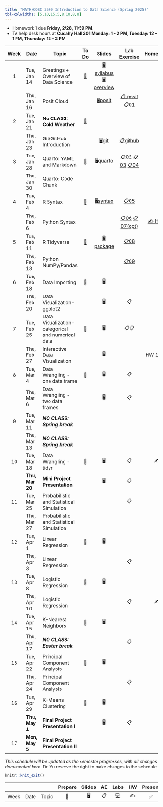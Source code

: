 ```yaml
---
title: "MATH/COSC 3570 Introduction to Data Science (Spring 2025)"
tbl-colwidths: [5,10,15,5,8,10,8,8]
---
```


-   Homework 1 due **Friday, 2/28, 11:59 PM**.
-   TA help desk hours at **Cudahy Hall 301 Monday: 1 – 2 PM, Tuesday: 12 – 1 PM, Thursday: 12 – 2 PM**

::: column-screen-inset-right
| Week | Date | Topic | To Do | Slides | Lab Exercise | Homework | Project |
|:-------:|---------|---------|:-------:|:---------------:|:-------:|:-------:|---------|
| 1 | Tue, Jan 14 | Greetings + Overview of Data Science | [📖](/weeks/week-1.html "Week 1") | [🖥️syllabus](/slides/01-syllabus.html "01-Syllabus") [🖥️overview](/slides/02-datascience.html "02-datascience") |  |  |  |
|  | Thu, Jan 16 | Posit Cloud |  | [🖥️posit](/slides/03-posit.html "03-posit") | [📋 posit](/exercise/lab00-posit.html "lab00-posit") [📋01](/exercise/lab01-rscript.html "lab01-rscript") |  |  |
| 2 | Tue, Jan 21 | **No CLASS: Cold Weather** | [📖](/weeks/week-2.html "Week 2") |  |  |  |  |
|  | Thu, Jan 23 | Git/GitHub Introduction |  | [🖥️git](/slides/04-git.html "04-git") | [📋github](/exercise/lab00-git.html "lab00-git") |  |  |
| 3 | Tue, Jan 28 | Quarto: YAML and Markdown | [📖](/weeks/week-3.html "Week 3") | [🖥️](/slides/05-quarto.html "05-quarto")[quarto](/slides/05-quarto.html "05-quarto") | [📋02](/exercise/lab02-quarto.html "lab02-quarto") [📋03](/exercise/lab03-markdown.html "lab03-markdown") [📋04](/exercise/lab04-chunk.html "lab04-chunk") |  |  |
|  | Thu, Jan 30 | Quarto: Code Chunk |  |  |  |  |  |
| 4 | Tue, Feb 4 | R Syntax | [📖](/weeks/week-4.html "Week 4") | [🖥️syntax](/slides/06-syntax.html "06-syntax") | [📋05](/exercise/lab05-rtype.html "lab05-rtype") |  |  |
|  | Thu, Feb 6 | Python Syntax |  |  | [📋06](/exercise/lab06-py.html "lab06-py") [📋 07(opt)](/exercise/lab07-plot.html "lab07-plot") | [✍️ HW1](hw/hw1.html "hw1") |  |
| 5 | Tue, Feb 11 | R Tidyverse | [📖](/weeks/week-5.html "Week 5") | [🖥️package](/slides/07-package.html "07-package") | [📋08](/exercise/lab08-tibble.html "lab08-tibble") |  |  |
|  | Thu, Feb 13 | Python NumPy/Pandas |  |  | [📋09](exercise/lab09-numpy.html "lab09-numpy") |  |  |
| 6 | Tue, Feb 18 | Data Importing | 📖 | 🖥️ |  |  |  |
|  | Thu, Feb 20 | Data Visualization-ggplot2 |  | 🖥️ | 📋 |  |  |
| 7 | Tue, Feb 25 | Data Visualization-categorical and numerical data | 📖 | 🖥️ | 📋📋 |  |  |
|  | Thu, Feb 27 | Interactive Data Visualization |  | 🖥️ |  | HW 1 Due | [✅ Team up Due](present-description.html) |
| 8 | Tue, Mar 4 | Data Wrangling - one data frame | 📖 | 🖥️ | 📋 |  |  |
|  | Thu, Mar 6 | Data Wrangling - two data frames |  | 🖥️ | 📋 |  | [✅ Proposal Due](present-description.html) |
| 9 | Tue, Mar 11 | ***NO CLASS: Spring break*** |  |  |  |  |  |
|  | Thu, Mar 13 | ***NO CLASS: Spring break*** |  |  |  |  |  |
| 10 | Tue, Mar 18 | Data Wrangling - tidyr | 📖 | 🖥️ | 📋 | ✍️ | [✅ Materials Due](present-description.html) |
|  | **Thu, Mar 20** | [**Mini Project Presentation**]{.blue} |  | 🖥️ | 📋 |  |  |
| 11 | Tue, Mar 25 | Probabilistic and Statistical Simulation |  |  | 📋 |  |  |
|  | Thu, Mar 27 | Probabilistic and Statistical Simulation |  |  |  |  |  |
| 12 | Tue, Apr 1 | Linear Regression | 📖 | 🖥️ |  |  |  |
|  | Thu, Apr 3 | Linear Regression |  |  | 📋 |  |  |
| 13 | Tue, Apr 8 | Logistic Regression | 📖 | 🖥️ |  |  |  |
|  | Thu, Apr 10 | Logistic Regression |  |  | 📋 | ✍️ |  |
| 14 | Tue, Apr 15 | K-Nearest Neighbors | 📖 | 🖥️ |  |  |  |
|  | Thu, Apr 17 | ***NO CLASS: Easter break*** |  |  | 📋 |  |  |
| 15 | Tue, Apr 22 | Principal Component Analysis | 📖 | 🖥️ |  |  |  |
|  | Thu, Apr 24 | Principal Component Analysis |  |  | 📋 |  |  |
| 16 | Tue, Apr 29 | K-Means Clustering | 📖 | 🖥️ |  |  |  |
|  | **Thu, May 1** | [**Final Project Presentation I**]{.blue} |  | 🖥️ | 📋 |  |  |
| 17 | **Mon, May 5** | [**Final Project Presentation II**]{.blue} |  |  |  |  |  |
:::

*This schedule will be updated as the semester progresses, with all changes documented here*. Dr. Yu reserve the right to make changes to the schedule.

```r
knitr::knit_exit()
```

|   |   |   | Prepare | Slides | AE | Labs | HW | Present | Project |
|--------|--------|--------|:------:|:------:|:------:|:------:|:------:|:------:|:------:|
| Week | Date | Topic | 📖 | 🖥️ | 📋 | [💻](https://sakai.duke.edu/samigo-app/servlet/Login?id=6fa7ebf3-01af-42a6-91ba-3e813d3901221641094171786) | ✍️ | ✅ | 📂 |
